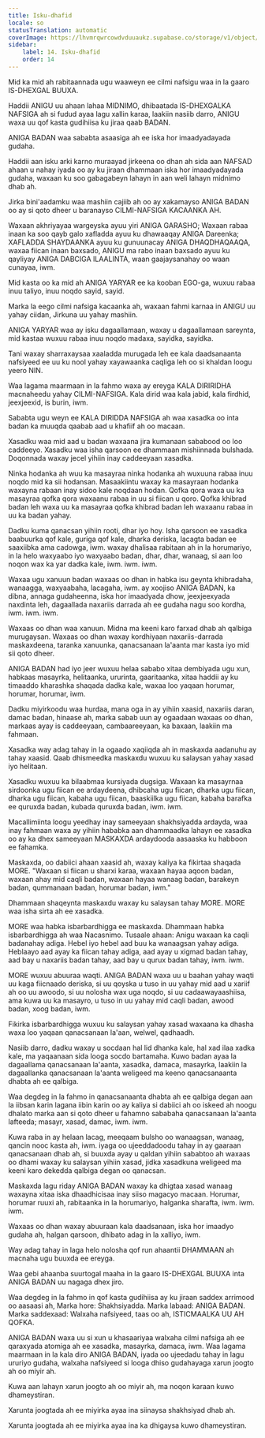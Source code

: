 ```yaml
---
title: Isku-dhafid
locale: so
statusTranslation: automatic
coverImage: https://lhvmrqwrcowdvduuaukz.supabase.co/storage/v1/object/public/strapi-uploads/small_cover-educacion-fundamental.webp-2d51a7828a2b1309555be27f7e2a61a0.webp
sidebar:
    label: 14. Isku-dhafid
    order: 14
---
```

Mid ka mid ah rabitaannada ugu waaweyn ee cilmi nafsigu waa in la gaaro IS-DHEXGAL BUUXA.

Haddii ANIGU uu ahaan lahaa MIDNIMO, dhibaatada IS-DHEXGALKA NAFSIGA ah si fudud ayaa lagu xallin karaa, laakiin nasiib darro, ANIGU waxa uu qof kasta gudihiisa ku jiraa qaab BADAN.

ANIGA BADAN waa sababta asaasiga ah ee iska hor imaadyadayada gudaha.

Haddii aan isku arki karno muraayad jirkeena oo dhan ah sida aan NAFSAD ahaan u nahay iyada oo ay ku jiraan dhammaan iska hor imaadyadayada gudaha, waxaan ku soo gabagabeyn lahayn in aan weli lahayn midnimo dhab ah.

Jirka bini'aadamku waa mashiin cajiib ah oo ay xakamayso ANIGA BADAN oo ay si qoto dheer u baranayso CILMI-NAFSIGA KACAANKA AH.

Waxaan akhriyayaa wargeyska ayuu yiri ANIGA GARASHO; Waxaan rabaa inaan ka soo qayb galo xafladda ayuu ku dhawaaqay ANIGA Dareenka; XAFLADDA SHAYDAANKA ayuu ku gunuunacay ANIGA DHAQDHAQAAQA, waxaa fiican inaan baxsado, ANIGU ma rabo inaan baxsado ayuu ku qayliyay ANIGA DABCIGA ILAALINTA, waan gaajaysanahay oo waan cunayaa, iwm.

Mid kasta oo ka mid ah ANIGA YARYAR ee ka kooban EGO-ga, wuxuu rabaa inuu taliyo, inuu noqdo sayid, sayid.

Marka la eego cilmi nafsiga kacaanka ah, waxaan fahmi karnaa in ANIGU uu yahay ciidan, Jirkuna uu yahay mashiin.

ANIGA YARYAR waa ay isku dagaallamaan, waxay u dagaallamaan sareynta, mid kastaa wuxuu rabaa inuu noqdo madaxa, sayidka, sayidka.

Tani waxay sharraxaysaa xaaladda murugada leh ee kala daadsanaanta nafsiyeed ee uu ku nool yahay xayawaanka caqliga leh oo si khaldan loogu yeero NIN.

Waa lagama maarmaan in la fahmo waxa ay ereyga KALA DIRIRIDHA macnaheedu yahay CILMI-NAFSIGA. Kala dirid waa kala jabid, kala firdhid, jeexjeexid, is burin, iwm.

Sababta ugu weyn ee KALA DIRIDDA NAFSIGA ah waa xasadka oo inta badan ka muuqda qaabab aad u khafiif ah oo macaan.

Xasadku waa mid aad u badan waxaana jira kumanaan sababood oo loo caddeeyo. Xasadku waa isha qarsoon ee dhammaan mishiinnada bulshada. Doqonnada waxay jecel yihiin inay caddeeyaan xasadka.

Ninka hodanka ah wuu ka masayraa ninka hodanka ah wuxuuna rabaa inuu noqdo mid ka sii hodansan. Masaakiintu waxay ka masayraan hodanka waxayna rabaan inay sidoo kale noqdaan hodan. Qofka qora waxa uu ka masayraa qofka qora waxaanu rabaa in uu si fiican u qoro. Qofka khibrad badan leh waxa uu ka masayraa qofka khibrad badan leh waxaanu rabaa in uu ka badan yahay.

Dadku kuma qanacsan yihiin rooti, dhar iyo hoy. Isha qarsoon ee xasadka baabuurka qof kale, guriga qof kale, dharka deriska, lacagta badan ee saaxiibka ama cadowga, iwm. waxay dhalisaa rabitaan ah in la horumariyo, in la helo waxyaabo iyo waxyaabo badan, dhar, dhar, wanaag, si aan loo noqon wax ka yar dadka kale, iwm. iwm. iwm.

Waxaa ugu xanuun badan waxaas oo dhan in habka isu geynta khibradaha, wanaagga, waxyaabaha, lacagaha, iwm. ay xoojiso ANIGA BADAN, ka dibna, annaga gudaheenna, iska hor imaadyada dhow, jeexjeexyada naxdinta leh, dagaallada naxariis darrada ah ee gudaha nagu soo kordha, iwm. iwm. iwm.

Waxaas oo dhan waa xanuun. Midna ma keeni karo farxad dhab ah qalbiga murugaysan. Waxaas oo dhan waxay kordhiyaan naxariis-darrada maskaxdeena, taranka xanuunka, qanacsanaan la'aanta mar kasta iyo mid sii qoto dheer.

ANIGA BADAN had iyo jeer wuxuu helaa sababo xitaa dembiyada ugu xun, habkaas masayrka, helitaanka, ururinta, gaaritaanka, xitaa haddii ay ku timaaddo kharashka shaqada dadka kale, waxaa loo yaqaan horumar, horumar, horumar, iwm.

Dadku miyirkoodu waa hurdaa, mana oga in ay yihiin xaasid, naxariis daran, damac badan, hinaase ah, marka sabab uun ay ogaadaan waxaas oo dhan, markaas ayay is caddeeyaan, cambaareeyaan, ka baxaan, laakiin ma fahmaan.

Xasadka way adag tahay in la ogaado xaqiiqda ah in maskaxda aadanuhu ay tahay xaasid. Qaab dhismeedka maskaxdu wuxuu ku salaysan yahay xasad iyo helitaan.

Xasadku wuxuu ka bilaabmaa kursiyada dugsiga. Waxaan ka masayrnaa sirdoonka ugu fiican ee ardaydeena, dhibcaha ugu fiican, dharka ugu fiican, dharka ugu fiican, kabaha ugu fiican, baaskiilka ugu fiican, kabaha barafka ee quruxda badan, kubada quruxda badan, iwm. iwm.

Macallimiinta loogu yeedhay inay sameeyaan shakhsiyadda ardayda, waa inay fahmaan waxa ay yihiin hababka aan dhammaadka lahayn ee xasadka oo ay ka dhex sameeyaan MASKAXDA ardaydooda aasaaska ku habboon ee fahamka.

Maskaxda, oo dabiici ahaan xaasid ah, waxay kaliya ka fikirtaa shaqada MORE. "Waxaan si fiican u sharxi karaa, waxaan hayaa aqoon badan, waxaan ahay mid caqli badan, waxaan hayaa wanaag badan, barakeyn badan, qummanaan badan, horumar badan, iwm."

Dhammaan shaqeynta maskaxdu waxay ku salaysan tahay MORE. MORE waa isha sirta ah ee xasadka.

MORE waa habka isbarbardhigga ee maskaxda. Dhammaan habka isbarbardhigga ah waa Nacasnimo. Tusaale ahaan: Anigu waxaan ka caqli badanahay adiga. Hebel iyo hebel aad buu ka wanaagsan yahay adiga. Heblaayo aad ayay ka fiican tahay adiga, aad ayay u xigmad badan tahay, aad bay u naxariis badan tahay, aad bay u qurux badan tahay, iwm. iwm.

MORE wuxuu abuuraa waqti. ANIGA BADAN waxa uu u baahan yahay waqti uu kaga fiicnaado deriska, si uu qoyska u tuso in uu yahay mid aad u xariif ah oo uu awoodo, si uu nolosha wax uga noqdo, si uu cadaawayaashiisa, ama kuwa uu ka masayro, u tuso in uu yahay mid caqli badan, awood badan, xoog badan, iwm.

Fikirka isbarbardhigga wuxuu ku salaysan yahay xasad waxaana ka dhasha waxa loo yaqaan qanacsanaan la'aan, welwel, qadhaadh.

Nasiib darro, dadku waxay u socdaan hal lid dhanka kale, hal xad ilaa xadka kale, ma yaqaanaan sida looga socdo bartamaha. Kuwo badan ayaa la dagaallama qanacsanaan la'aanta, xasadka, damaca, masayrka, laakiin la dagaallanka qanacsanaan la'aanta weligeed ma keeno qanacsanaanta dhabta ah ee qalbiga.

Waa degdeg in la fahmo in qanacsanaanta dhabta ah ee qalbiga degan aan la iibsan karin lagana iibin karin oo ay kaliya si dabiici ah oo iskeed ah noogu dhalato marka aan si qoto dheer u fahamno sababaha qanacsanaan la'aanta lafteeda; masayr, xasad, damac, iwm. iwm.

Kuwa raba in ay helaan lacag, meeqaam bulsho oo wanaagsan, wanaag, qancin nooc kasta ah, iwm. iyaga oo ujeeddadoodu tahay in ay gaaraan qanacsanaan dhab ah, si buuxda ayay u qaldan yihiin sababtoo ah waxaas oo dhami waxay ku salaysan yihiin xasad, jidka xasadkuna weligeed ma keeni karo dekedda qalbiga degan oo qanacsan.

Maskaxda lagu riday ANIGA BADAN waxay ka dhigtaa xasad wanaag waxayna xitaa iska dhaadhicisaa inay siiso magacyo macaan. Horumar, horumar ruuxi ah, rabitaanka in la horumariyo, halganka sharafta, iwm. iwm. iwm.

Waxaas oo dhan waxay abuuraan kala daadsanaan, iska hor imaadyo gudaha ah, halgan qarsoon, dhibato adag in la xalliyo, iwm.

Way adag tahay in laga helo nolosha qof run ahaantii DHAMMAAN ah macnaha ugu buuxda ee ereyga.

Waa gebi ahaanba suurtogal maaha in la gaaro IS-DHEXGAL BUUXA inta ANIGA BADAN uu nagaga dhex jiro.

Waa degdeg in la fahmo in qof kasta gudihiisa ay ku jiraan saddex arrimood oo aasaasi ah, Marka hore: Shakhsiyadda. Marka labaad: ANIGA BADAN. Marka saddexaad: Walxaha nafsiyeed, taas oo ah, ISTICMAALKA UU AH QOFKA.

ANIGA BADAN waxa uu si xun u khasaariyaa walxaha cilmi nafsiga ah ee qaraxyada atomiga ah ee xasadka, masayrka, damaca, iwm. Waa lagama maarmaan in la kala diro ANIGA BADAN, iyada oo ujeedadu tahay in lagu ururiyo gudaha, walxaha nafsiyeed si looga dhiso gudahayaga xarun joogto ah oo miyir ah.

Kuwa aan lahayn xarun joogto ah oo miyir ah, ma noqon karaan kuwo dhameystiran.

Xarunta joogtada ah ee miyirka ayaa ina siinaysa shakhsiyad dhab ah.

Xarunta joogtada ah ee miyirka ayaa ina ka dhigaysa kuwo dhameystiran.

